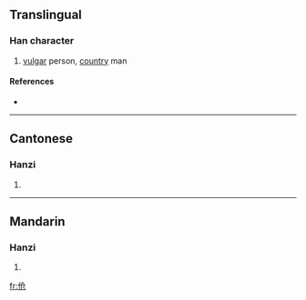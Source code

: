 {{also|傖}}
==Translingual==

===Han character===
{{Han char|rn=9|rad=人|as=04|sn=6|four=|canj=人人尸山 (OOSU)}}

# [[vulgar]] person, [[country]] man

====References====
* {{Han ref|kx=0096.121|hdz=10124.140|uh=4F27|ud=20263}}

----

==Cantonese==

===Hanzi===
{{yue-hanzi|jyut=|y=chaang4, chong1|tra=傖}}

# {{defn|Cantonese}}

----

==Mandarin==

===Hanzi===
{{cmn-hanzi|tra=傖|pin=[[cāng]] ([[cang1]])|wg=ts'ang<sup>1</sup>}}

# {{defn|Mandarin}}

[[fr:伧]]